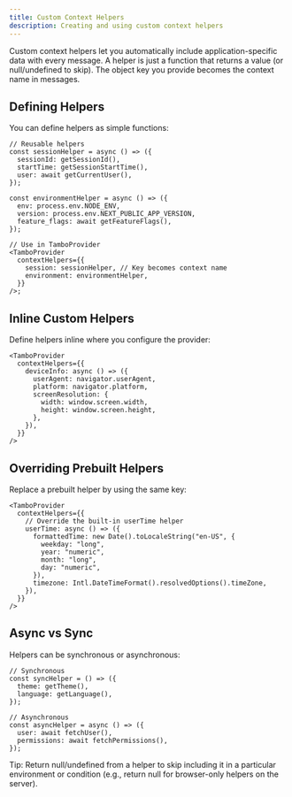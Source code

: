 ```yaml
---
title: Custom Context Helpers
description: Creating and using custom context helpers
---
```


Custom context helpers let you automatically include application-specific data with every message. A helper is just a function that returns a value (or null/undefined to skip). The object key you provide becomes the context name in messages.

## Defining Helpers

You can define helpers as simple functions:

```tsx
// Reusable helpers
const sessionHelper = async () => ({
  sessionId: getSessionId(),
  startTime: getSessionStartTime(),
  user: await getCurrentUser(),
});

const environmentHelper = async () => ({
  env: process.env.NODE_ENV,
  version: process.env.NEXT_PUBLIC_APP_VERSION,
  feature_flags: await getFeatureFlags(),
});

// Use in TamboProvider
<TamboProvider
  contextHelpers={{
    session: sessionHelper, // Key becomes context name
    environment: environmentHelper,
  }}
/>;
```

## Inline Custom Helpers

Define helpers inline where you configure the provider:

```tsx
<TamboProvider
  contextHelpers={{
    deviceInfo: async () => ({
      userAgent: navigator.userAgent,
      platform: navigator.platform,
      screenResolution: {
        width: window.screen.width,
        height: window.screen.height,
      },
    }),
  }}
/>
```

## Overriding Prebuilt Helpers

Replace a prebuilt helper by using the same key:

```tsx
<TamboProvider
  contextHelpers={{
    // Override the built-in userTime helper
    userTime: async () => ({
      formattedTime: new Date().toLocaleString("en-US", {
        weekday: "long",
        year: "numeric",
        month: "long",
        day: "numeric",
      }),
      timezone: Intl.DateTimeFormat().resolvedOptions().timeZone,
    }),
  }}
/>
```

## Async vs Sync

Helpers can be synchronous or asynchronous:

```tsx
// Synchronous
const syncHelper = () => ({
  theme: getTheme(),
  language: getLanguage(),
});

// Asynchronous
const asyncHelper = async () => ({
  user: await fetchUser(),
  permissions: await fetchPermissions(),
});
```

Tip: Return null/undefined from a helper to skip including it in a particular environment or condition (e.g., return null for browser-only helpers on the server).
